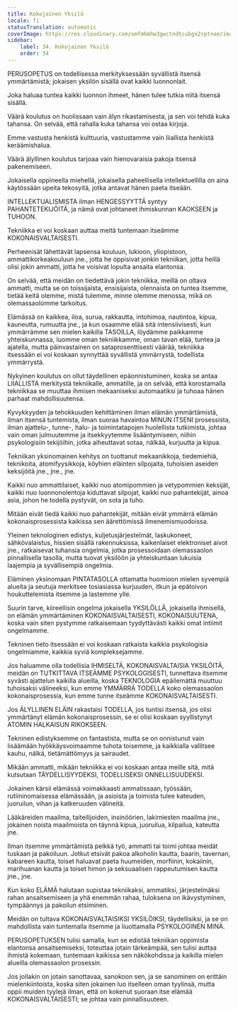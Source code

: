 ```yaml
---
title: Kokojainen Yksilö
locale: fi
statusTranslation: automatic
coverImage: https://res.cloudinary.com/xmfm6mhw3gwctndtcubgx2rptnae/image/upload/v1740337243/small_cover_educacion_fundamental_a051170f1c.webp
sidebar:
    label: 34. Kokojainen Yksilö
    order: 34
---
```

PERUSOPETUS on todellisessa merkityksessään syvällistä itsensä ymmärtämistä; jokaisen yksilön sisällä ovat kaikki luonnonlait.

Joka haluaa tuntea kaikki luonnon ihmeet, hänen tulee tutkia niitä itsensä sisällä.

Väärä koulutus on huolissaan vain älyn rikastamisesta, ja sen voi tehdä kuka tahansa. On selvää, että rahalla kuka tahansa voi ostaa kirjoja.

Emme vastusta henkistä kulttuuria, vastustamme vain liiallista henkistä keräämishalua.

Väärä älyllinen koulutus tarjoaa vain hienovaraisia pakoja itsensä pakenemiseen.

Jokaisella oppineella miehellä, jokaisella paheellisella intellektuellilla on aina käytössään upeita tekosyitä, jotka antavat hänen paeta itseään.

INTELLEKTUALISMISTA ilman HENGESSYYTTÄ syntyy PAHANTETEKIJÖITÄ, ja nämä ovat johtaneet ihmiskunnan KAOKSEEN ja TUHOON.

Tekniikka ei voi koskaan auttaa meitä tuntemaan itseämme KOKONAISVALTAISESTI.

Perheenisät lähettävät lapsensa kouluun, lukioon, yliopistoon, ammattikorkeakouluun jne., jotta he oppisivat jonkin tekniikan, jotta heillä olisi jokin ammatti, jotta he voisivat lopulta ansaita elantonsa.

On selvää, että meidän on tiedettävä jokin tekniikka, meillä on oltava ammatti, mutta se on toissijaista, ensisijaista, olennaista on tuntea itsemme, tietää keitä olemme, mistä tulemme, minne olemme menossa, mikä on olemassaolomme tarkoitus.

Elämässä on kaikkea, iloa, surua, rakkautta, intohimoa, nautintoa, kipua, kauneutta, rumuutta jne., ja kun osaamme elää sitä intensiivisesti, kun ymmärrämme sen mielen kaikilla TASOILLA, löydämme paikkamme yhteiskunnassa, luomme oman tekniikkamme, oman tavan elää, tuntea ja ajatella, mutta päinvastainen on sataprosenttisesti väärää, tekniikka itsessään ei voi koskaan synnyttää syvällistä ymmärrystä, todellista ymmärrystä.

Nykyinen koulutus on ollut täydellinen epäonnistuminen, koska se antaa LIIALLISTA merkitystä tekniikalle, ammatille, ja on selvää, että korostamalla tekniikkaa se muuttaa ihmisen mekaaniseksi automaatiksi ja tuhoaa hänen parhaat mahdollisuutensa.

Kyvykkyyden ja tehokkuuden kehittäminen ilman elämän ymmärtämistä, ilman itsensä tuntemista, ilman suoraa havaintoa MINUN ITSENI prosessista, ilman ajattelu-, tunne-, halu- ja toimintatapojen huolellista tutkimista, johtaa vain oman julmuutemme ja itsekkyytemme lisääntymiseen, niihin psykologisiin tekijöihin, jotka aiheuttavat sotaa, nälkää, kurjuutta ja kipua.

Tekniikan yksinomainen kehitys on tuottanut mekaanikkoja, tiedemiehiä, teknikoita, atomifyysikkoja, köyhien eläinten silpojaita, tuhoisien aseiden keksijöitä jne., jne., jne.

Kaikki nuo ammattilaiset, kaikki nuo atomipommien ja vetypommien keksijät, kaikki nuo luonnonolentoja kiduttavat silpojat, kaikki nuo pahantekijät, ainoa asia, johon he todella pystyvät, on sota ja tuho.

Mitään eivät tiedä kaikki nuo pahantekijät, mitään eivät ymmärrä elämän kokonaisprosessista kaikissa sen äärettömissä ilmenemismuodoissa.

Yleinen teknologinen edistys, kuljetusjärjestelmät, laskukoneet, sähkövalaistus, hissien sisällä rakennuksissa, kaikenlaiset elektroniset aivot jne., ratkaisevat tuhansia ongelmia, jotka prosessoidaan olemassaolon pinnallisella tasolla, mutta tuovat yksilöön ja yhteiskuntaan lukuisia laajempia ja syvällisempiä ongelmia.

Eläminen yksinomaan PINTATASOLLA ottamatta huomioon mielen syvempiä alueita ja seutuja merkitsee tosiasiassa kurjuuden, itkun ja epätoivon houkuttelemista itsemme ja lastemme ylle.

Suurin tarve, kiireellisin ongelma jokaisella YKSILÖLLÄ, jokaisella ihmisellä, on elämän ymmärtäminen KOKONAISVALTAISESTI, KOKONAISUUTENA, koska vain siten pystymme ratkaisemaan tyydyttävästi kaikki omat intiimit ongelmamme.

Tekninen tieto itsessään ei voi koskaan ratkaista kaikkia psykologisia ongelmiamme, kaikkia syviä kompleksejamme.

Jos haluamme olla todellisia IHMISELTÄ, KOKONAISVALTAISIA YKSILÖITÄ, meidän on TUTKITTAVA ITSEÄMME PSYKOLOGISESTI, tunnettava itsemme syvästi ajattelun kaikilla alueilla, koska TEKNOLOGIA epäilemättä muuttuu tuhoisaksi välineeksi, kun emme YMMÄRRÄ TODELLA koko olemassaolon kokonaisprosessia, kun emme tunne itseämme KOKONAISVALTAISESTI.

Jos ÄLYLLINEN ELÄIN rakastaisi TODELLA, jos tuntisi itsensä, jos olisi ymmärtänyt elämän kokonaisprosessin, se ei olisi koskaan syyllistynyt ATOMIN HALKAISUN RIKOKSEEN.

Tekninen edistyksemme on fantastista, mutta se on onnistunut vain lisäämään hyökkäysvoimaamme tuhota toisemme, ja kaikkialla vallitsee kauhu, nälkä, tietämättömyys ja sairaudet.

Mikään ammatti, mikään tekniikka ei voi koskaan antaa meille sitä, mitä kutsutaan TÄYDELLISYYDEKSI, TODELLISEKSI ONNELLISUUDEKSI.

Jokainen kärsii elämässä voimakkaasti ammatissaan, työssään, rutiininomaisessa elämässään, ja asioista ja toimista tulee kateuden, juoruilun, vihan ja katkeruuden välineitä.

Lääkäreiden maailma, taiteilijoiden, insinöörien, lakimiesten maailma jne., jokainen noista maailmoista on täynnä kipua, juoruilua, kilpailua, kateutta jne.

Ilman itsemme ymmärtämistä pelkkä työ, ammatti tai toimi johtaa meidät tuskaan ja pakoiluun. Jotkut etsivät pakoa alkoholin kautta, baarin, tavernan, kabareen kautta, toiset haluavat paeta huumeiden, morfiinin, kokaiinin, marihuanan kautta ja toiset himon ja seksuaalisen rappeutumisen kautta jne., jne.

Kun koko ELÄMÄ halutaan supistaa tekniikaksi, ammatiksi, järjestelmäksi rahan ansaitsemiseen ja yhä enemmän rahaa, tuloksena on ikävystyminen, tympäännys ja pakoilun etsiminen.

Meidän on tultava KOKONAISVALTAISIKSI YKSILÖIKSI, täydellisiksi, ja se on mahdollista vain tuntemalla itsemme ja liuottamalla PSYKOLOGINEN MINÄ.

PERUSOPETUKSEN tulisi samalla, kun se edistää tekniikan oppimista elantonsa ansaitsemiseksi, toteuttaa jotain tärkeämpää, sen tulisi auttaa ihmistä kokemaan, tuntemaan kaikissa sen näkökohdissa ja kaikilla mielen alueilla olemassaolon prosessin.

Jos jollakin on jotain sanottavaa, sanokoon sen, ja se sanominen on erittäin mielenkiintoista, koska siten jokainen luo itselleen oman tyylinsä, mutta oppii muiden tyylejä ilman, että on kokenut suoraan itse elämää KOKONAISVALTAISESTI; se johtaa vain pinnallisuuteen.

